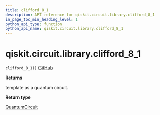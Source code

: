 ```yaml
---
title: clifford_8_1
description: API reference for qiskit.circuit.library.clifford_8_1
in_page_toc_min_heading_level: 1
python_api_type: function
python_api_name: qiskit.circuit.library.clifford_8_1
---
```


# qiskit.circuit.library.clifford\_8\_1

<span id="qiskit.circuit.library.clifford_8_1" />

`clifford_8_1()` [GitHub](https://github.com/qiskit/qiskit/tree/stable/0.22/qiskit/circuit/library/templates/clifford/clifford_8_1.py "view source code")

**Returns**

template as a quantum circuit.

**Return type**

[QuantumCircuit](qiskit.circuit.QuantumCircuit "qiskit.circuit.QuantumCircuit")

